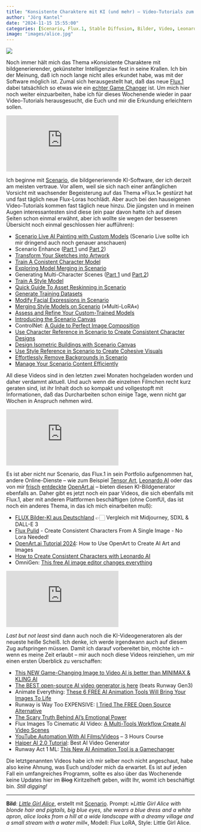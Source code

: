 ```yaml
---
title: "Konsistente Charaktere mit KI (und mehr) – Video-Tutorials zum Wochenende"
author: "Jörg Kantel"
date: "2024-11-15 15:55:00"
categories: [Scenario, Flux.1, Stable Diffusion, Bilder, Video, Leonardo AI, Tensor Art, OpenArt.ai, Künstliche Intelligenz, Interactive Fiction, Spieleprogrammierung]
image: "images/alice.jpg"
---
```


[![](images/alice-b.jpg)](https://www.flickr.com/photos/schockwellenreiter/54088544541/)

Noch immer hält mich das Thema »Konsistente Charaktere mit bildgenerierender, gekünstelter Intelligenzia« fest in seine Krallen. Ich bin der Meinung, daß ich noch lange nicht alles erkundet habe, was mit der Software möglich ist. Zumal sich herausgestellt hat, daß das neue [Flux.1](https://de.wikipedia.org/wiki/FLUX.1) dabei tatsächlich so etwas wie ein [echter Game Changer](https://kantel.github.io/posts/2024102201_flux_scenario/) ist. Um mich hier noch weiter einzuarbeiten, habe ich für dieses Wochenende wieder in paar Video-Tutorials herausgesucht, die Euch und mir die Erkundung erleichtern sollen.

<iframe class="if16_9" src="https://www.youtube.com/embed/XL7Ty8Q0JYg?si=CG-hVtaLhdOOPqZy" title="YouTube video player" frameborder="0" allow="accelerometer; autoplay; clipboard-write; encrypted-media; gyroscope; picture-in-picture; web-share" referrerpolicy="strict-origin-when-cross-origin" allowfullscreen></iframe>

Ich beginne mit [Scenario](ttp://cognitiones.kantel-chaos-team.de/technikgeschichte/rechnerundnetze/scenario.html), die bildgenerierende KI-Software, der ich derzeit am meisten vertraue. Vor allem, weil sie sich nach einer anfänglichen Vorsicht mit wachsender Begeisterung auf das Thema »Flux.1« gestürzt hat und fast täglich neue Flux-Loras hochlädt. Aber auch bei den hauseigenen Video-Tutorials kommen fast täglich neue hinzu. Die jüngsten und in meinen Augen interessantesten sind diese (ein paar davon hatte ich auf diesen Seiten schon einmal erwähnt, aber ich wollte sie wegen der besseren Übersicht noch einmal geschlossen hier aufführen):

- [Scenario Live AI Painting with Custom Models](https://www.youtube.com/watch?v=R0qWML4j3XQ) (Scenario Live sollte ich mir dringend auch noch genauer anschauen)
- Scenario Enhance ([Part 1](https://www.youtube.com/watch?v=eJcCiKTe4cE) und [Part 2](https://www.youtube.com/watch?v=DGPwXjxldSM))
- [Transform Your Sketches into Artwork](https://www.youtube.com/watch?v=Aa--ckTnTbc)
- [Train A Conistent Character Model](https://www.youtube.com/watch?v=aQZpeeLUXWs)
- [Exploring Model Merging in Scenario](https://www.youtube.com/watch?v=v5mTB-Bggio)
- Generating Multi-Character Scenes ([Part 1](https://www.youtube.com/watch?v=XL7Ty8Q0JYg) und [Part 2](https://www.youtube.com/watch?v=XL7Ty8Q0JYg))
- [Train A Style Model](https://www.youtube.com/watch?v=T8G73YoblQA)
- [Quick Guide To Asset Reskinning in Scenario](https://www.youtube.com/watch?v=aN3tAf8c4iA)
- [Generate Training Datasets](https://www.youtube.com/watch?v=jF3yza5aQhc)
- [Modify Facial Expressions in Scenario](https://www.youtube.com/watch?v=ve_Sw8ozsCk)
- [Merging Style Models on Scenario](https://www.youtube.com/watch?v=DeTKhzk1B3Y) (»Multi-LoRA«)
- [Assess and Refine Your Custom-Trained Models](https://www.youtube.com/watch?v=tqabZMOCu7E)
- [Introducing the Scenario Canvas](https://www.youtube.com/watch?v=QfLV3keTvMc)
- ControlNet: [A Guide to Perfect Image Composition](https://www.youtube.com/watch?v=VOTZVQxyX1Q)
- [Use Character Reference in Scenario to Create Consistent Character Designs](https://www.youtube.com/watch?v=rdGe376gR40)
- [Design Isometric Buildings with Scenario Canvas](https://www.youtube.com/watch?v=XXInyYtNin0)
- [Use Style Reference in Scenario to Create Cohesive Visuals](https://www.youtube.com/watch?v=m4DYYwen9-I)
- [Effortlessly Remove Backgrounds in Scenario](https://www.youtube.com/watch?v=XTCpr-CqQrE)
- [Manage Your Scenario Content Efficiently](https://www.youtube.com/watch?v=OTxR1KvHSyE)

All diese Videos sind in den letzten zwei Monaten hochgeladen worden und daher verdammt aktuell. Und auch wenn die einzelnen Filmchen recht kurz geraten sind, ist ihr Inhalt doch so kompakt und vollgestopft mit Informationen, daß das Durcharbeiten schon einige Tage, wenn nicht gar Wochen in Anspruch nehmen wird.

<iframe class="if16_9" src="https://www.youtube.com/embed/zKy-57ZVEjs?si=nCQFg4-JN8iHYokk" title="YouTube video player" frameborder="0" allow="accelerometer; autoplay; clipboard-write; encrypted-media; gyroscope; picture-in-picture; web-share" referrerpolicy="strict-origin-when-cross-origin" allowfullscreen></iframe>

Es ist aber nicht nur Scenario, das Flux.1 in sein Portfolio aufgenommen hat, andere Online-Dienste -- wie zum Beispiel [Tensor Art](http://cognitiones.kantel-chaos-team.de/technikgeschichte/rechnerundnetze/tensorart.html), [Leonardo AI](http://cognitiones.kantel-chaos-team.de/technikgeschichte/rechnerundnetze/leonardoai.html) oder das von mir [frisch](https://kantel.github.io/posts/2024110701_openart_ai/) [entdeckte](https://kantel.github.io/posts/2024110702_openart_ai%20_cont/) [OpenArt.ai](http://cognitiones.kantel-chaos-team.de/technikgeschichte/rechnerundnetze/tensorart.html) -- bieten diesen KI-Bildgenerator ebenfalls an. Daher gibt es jetzt noch ein paar Videos, die sich ebenfalls mit Flux.1, aber mit anderen Plattformen beschäftigen (ohne ComfUI, das ist noch ein anderes Thema, in das ich mich einarbeiten muß):

- [FLUX Bilder-KI aus Deutschland](https://www.youtube.com/watch?v=FaKzO8rlLwY) 👉🏻 Vergleich mit Midjourney, SDXL & DALL-E 3
- [Flux Pulid](https://www.youtube.com/watch?v=NA_NpkIYsEo) - Create Consistent Characters From A Single Image - No Lora Needed!
- [OpenArt.ai Tutorial 2024](https://www.youtube.com/watch?v=5SEPIVugpLs): How to Use OpenArt to Create AI Art and Images
- [How to Create Consistent Characters with Leonardo AI](https://www.youtube.com/watch?v=zKy-57ZVEjs)
- OmniGen: [This free AI image editor changes everything](https://www.youtube.com/watch?v=PCL9SAlHqzw)

<iframe class="if16_9" src="https://www.youtube.com/embed/kyKIdhRxvI4?si=XSdkLlO1F15u_W_E" title="YouTube video player" frameborder="0" allow="accelerometer; autoplay; clipboard-write; encrypted-media; gyroscope; picture-in-picture; web-share" referrerpolicy="strict-origin-when-cross-origin" allowfullscreen></iframe>

*Last but not least* sind dann auch noch die KI-Videogeneratoren als der neueste heiße Scheiß. Ich denke, ich werde irgendwann auch auf diesem Zug aufspringen müssen. Damit ich darauf vorbereitet bin, möchte ich -- wenn es meine Zeit erlaubt -- mir auch noch diese Videos reinziehen, um mir einen ersten Überblick zu verschaffen:

- [This NEW Game-Changing Image to Video AI is better than MINIMAX & KLING AI](https://www.youtube.com/watch?v=fBwDgeAiWJQ)
- [The BEST open-source AI video generator is here](https://www.youtube.com/watch?v=he8nLSvY-yU) (beats Runway Gen3)
- Animate Everything: [These 6 FREE AI Animation Tools Will Bring Your Images To Life](https://www.youtube.com/watch?v=D5eYB64CmHA)
- Runway is Way Too EXPENSIVE: [I Tried The FREE Open Source Alternative](https://www.youtube.com/watch?v=0_3abhe4Dyc)
- [The Scary Truth Behind AI's Emotional Power](https://www.youtube.com/watch?v=2Qb_XnEUcY8)
- Flux Images To Cinematic AI Video: [A Multi-Tools Workflow Create AI Video Scenes](https://www.youtube.com/watch?v=kyKIdhRxvI4)
- [YouTube Automation With AI Films/Videos](https://www.youtube.com/watch?v=HkjPn6VTkLI) -- 3 Hours Course
- [Haiper AI 2.0 Tutorial](https://www.youtube.com/watch?v=llLcAGEJWto): Best AI Video Generator
-  Runway Act 1 ML: [This New AI Animation Tool is a Gamechanger](https://www.youtube.com/watch?v=Osm5ko0CRbE)

Die letztgenannten Videos habe ich mir selber noch nicht angeschaut, habe also keine Ahnung, was Euch und/oder mich da erwartet. Es ist auf jeden Fall ein umfangreiches Programm, sollte es also über das Wochenende keine Updates hier im ~~Blog~~ Kiritzelheft geben, wißt Ihr, womit ich beschäftigt bin. *Still digging!*

---

**Bild**: *[Little Girl Alice](https://www.flickr.com/photos/schockwellenreiter/54088544541/)*, erstellt mit [Scenario](http://cognitiones.kantel-chaos-team.de/technikgeschichte/rechnerundnetze/scenario.html). Prompt: »*Little Girl Alice with blonde hair and pigtails, big blue eyes, she wears a blue dress and a white apron, alice looks from a hill at a wide landscape with a dreamy village and a small stream with a water mill*«, Modell: Flux LoRA, Style: Little Girl Alice.
